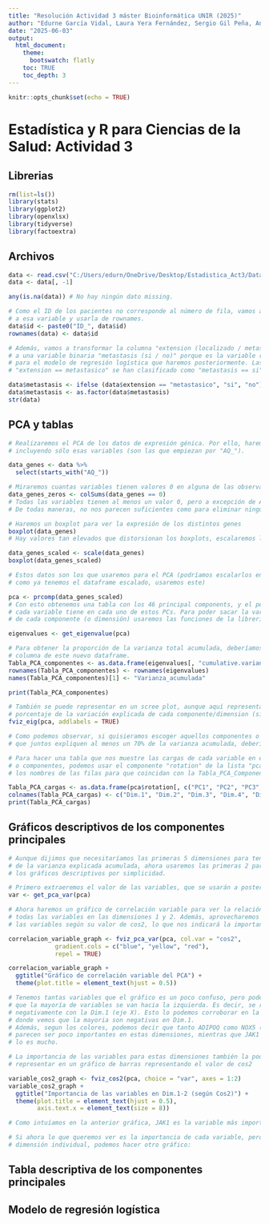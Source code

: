 ---
title: "Resolución Actividad 3 máster Bioinformática UNIR (2025)"
author: "Edurne García Vidal, Laura Yera Fernández, Sergio Gil Peña, Ander López Imas,Eva Coll Ripoll"
date: "2025-06-03"
output: 
  html_document:
    theme:
      bootswatch: flatly
    toc: TRUE
    toc_depth: 3
---

```{r setup, include=FALSE}
knitr::opts_chunk$set(echo = TRUE)
```
# Estadística y R para Ciencias de la Salud: Actividad 3

## Librerias
```{r}
rm(list=ls())
library(stats)
library(ggplot2)
library(openxlsx)
library(tidyverse)
library(factoextra)
```

## Archivos
```{r}
data <- read.csv("C:/Users/edurn/OneDrive/Desktop/Estadistica_Act3/Dataset expresión genes.csv", header = TRUE)
data <- data[, -1]

any(is.na(data)) # No hay ningún dato missing.

# Como el ID de los pacientes no corresponde al número de fila, vamos a añadir "ID_"
# a esa variable y usarla de rownames.
data$id <- paste0("ID_", data$id)
rownames(data) <- data$id

# Además, vamos a transformar la columna "extension (localizado / metastásico / regional)" 
# a una variable binaria "metastasis (si / no)" porque es la variable resultado que nos piden
# para el modelo de regresión logística que haremos posteriormente. Las observaciones con 
# "extension == metastasico" se han clasificado como "metastasis == si", el resto como "no".

data$metastasis <- ifelse (data$extension == "metastasico", "si", "no")
data$metastasis <- as.factor(data$metastasis)
str(data)
```
## PCA y tablas
```{r}
# Realizaremos el PCA de los datos de expresión génica. Por ello, haremos una tabla
# incluyendo sólo esas variables (son las que empiezan por "AQ_").

data_genes <- data %>%
  select(starts_with("AQ_"))

# Miraremos cuantas variables tienen valores 0 en alguna de las observaciones
data_genes_zeros <- colSums(data_genes == 0)
# Todas las variables tienen al menos un valor 0, pero a excepción de ADIPOQ y NOX5 son pocos.
# De todas maneras, no nos parecen suficientes como para eliminar ninguna variable.

# Haremos un boxplot para ver la expresión de los distintos genes
boxplot(data_genes)
# Hay valores tan elevados que distorsionan los boxplots, escalaremos los datos para que sean más comparables.

data_genes_scaled <- scale(data_genes)
boxplot(data_genes_scaled)

# Estos datos son los que usaremos para el PCA (podríamos escalarlos en la misma función de prcomp, pero
# como ya tenemos el dataframe escalado, usaremos este)

pca <- prcomp(data_genes_scaled)
# Con esto obtenemos una tabla con los 46 principal components, y el peso que 
# cada variable tiene en cada uno de estos PCs. Para poder sacar la varianza explicada
# de cada componente (o dimensión) usaremos las funciones de la libreria factoextra.

eigenvalues <- get_eigenvalue(pca)

# Para obtener la proporción de la varianza total acumulada, deberíamos usar la última
# columna de este nuevo dataframe.
Tabla_PCA_componentes <- as.data.frame(eigenvalues[, "cumulative.variance.percent"])
rownames(Tabla_PCA_componentes) <- rownames(eigenvalues) 
names(Tabla_PCA_componentes)[1] <- "Varianza_acumulada"

print(Tabla_PCA_componentes)

# También se puede representar en un scree plot, aunque aquí representamos el 
# porcentaje de la variación explicada de cada componente/dimension (sin acumular)
fviz_eig(pca, addlabels = TRUE)

# Como podemos observar, si quisieramos escoger aquellos componentes o dimensiones 
# que juntos expliquen al menos un 70% de la varianza acumulada, deberíamos escoger hasta la Dim.5.

# Para hacer una tabla que nos muestre las cargas de cada variable en estas 5 dimensiones
# o componentes, podemos usar el componente "rotation" de la lista "pca". Cambiaremos
# los nombres de las filas para que coincidan con la Tabla_PCA_Componentes

Tabla_PCA_cargas <- as.data.frame(pca$rotation[, c("PC1", "PC2", "PC3", "PC4", "PC5")])
colnames(Tabla_PCA_cargas) <- c("Dim.1", "Dim.2", "Dim.3", "Dim.4", "Dim.5")
print(Tabla_PCA_cargas)
```


## Gráficos descriptivos de los componentes principales
```{r}
# Aunque dijimos que necesitaríamos las primeras 5 dimensiones para tener un 70% 
# de la varianza explicada acumulada, ahora usaremos las primeras 2 para hacer
# los gráficos descriptivos por simplicidad.

# Primero extraeremos el valor de las variables, que se usarán a posteriori.
var <- get_pca_var(pca)

# Ahora haremos un gráfico de correlación variable para ver la relación entre
# todas las variables en las dimensiones 1 y 2. Además, aprovecharemos para colorear
# las variables según su valor de cos2, lo que nos indicará la importancia de cada variable.

correlacion_variable_graph <- fviz_pca_var(pca, col.var = "cos2", 
             gradient.cols = c("blue", "yellow", "red"),
             repel = TRUE)

correlacion_variable_graph + 
  ggtitle("Gráfico de correlación variable del PCA") +
  theme(plot.title = element_text(hjust = 0.5))

# Tenemos tantas variables que el gráfico es un poco confuso, pero podemos ver
# que la mayoría de variables se van hacia la izquierda. Es decir, se relacionan
# negativamente con la Dim.1 (eje X). Esto lo podemos corroborar en la tabla de cargas,
# donde vemos que la mayoria son negativas en Dim.1.
# Además, segun los colores, podemos decir que tanto ADIPOQ como NOX5 (en azul)
# parecen ser poco importantes en estas dimensiones, mientras que JAK1 (en rojo) 
# lo es mucho.

# La importancia de las variables para estas dimensiones también la podemos 
# representar en un gráfico de barras representando el valor de cos2

variable_cos2_graph <- fviz_cos2(pca, choice = "var", axes = 1:2)
variable_cos2_graph + 
  ggtitle("Importancia de las variables en Dim.1-2 (según Cos2)") +
  theme(plot.title = element_text(hjust = 0.5),
        axis.text.x = element_text(size = 8))

# Como intuíamos en la anterior gráfica, JAK1 es la variable más importante.

# Si ahora lo que queremos ver es la importancia de cada variable, pero por
# dimensión individual, podemos hacer otro gráfico:


```


## Tabla descriptiva de los componentes principales


## Modelo de regresión logística
